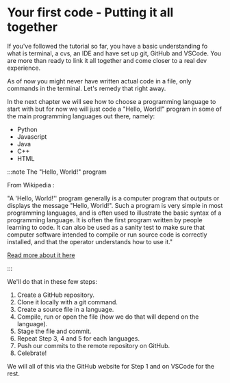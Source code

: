 # Your first code - Putting it all together

If you've followed the tutorial so far, you have a basic understanding fo what is terminal, a cvs, an IDE and have set up git, GitHub and VSCode. You are more than ready to link it all together and come closer to a real dev experience.

As of now you might never have written actual code in a file, only commands in the terminal. Let's remedy that right away.

In the next chapter we will see how to choose a programming language to start with but for now we will just code a "Hello, World!" program in some of the main programming languages out there, namely:

- Python
- Javascript
- Java
- C++
- HTML

:::note The "Hello, World!" program

From Wikipedia :

"A 'Hello, World!'' program generally is a computer program that outputs or displays the message "Hello, World!".
Such a program is very simple in most programming languages, and is often used to illustrate the basic syntax of a programming language.
It is often the first program written by people learning to code.
It can also be used as a sanity test to make sure that computer software intended to compile or run source code is correctly installed, and that the operator understands how to use it."

<a href="https://en.wikipedia.org/wiki/%22Hello,_World!%22_program">
  Read more about it here
</a>

:::

We'll do that in these few steps:

1. Create a GitHub repository.
1. Clone it locally with a git command.
1. Create a source file in a language.
1. Compile, run or open the file (how we do that will depend on the language).
1. Stage the file and commit.
1. Repeat Step 3, 4 and 5 for each languages.
1. Push our commits to the remote repository on GitHub.
1. Celebrate!

We will all of this via the GitHub website for Step 1 and on VSCode for the rest.
